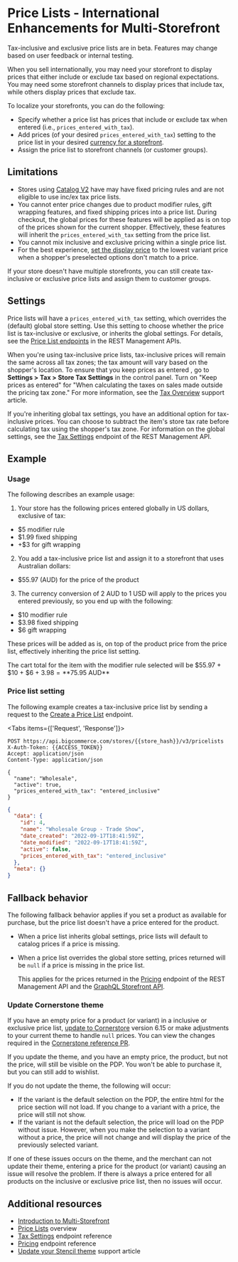 # Price Lists - International Enhancements for Multi-Storefront

<Callout type="info">
  Tax-inclusive and exclusive price lists are in beta. Features may change based on user feedback or internal testing.
</Callout>

When you sell internationally, you may need your storefront to display prices that either include or exclude tax based on regional expectations. You may need some storefront channels to display prices that include tax, while others display prices that exclude tax.

To localize your storefronts, you can do the following:
- Specify whether a price list has prices that include or exclude tax when entered (i.e., `prices_entered_with_tax`).
- Add prices (of your desired `prices_entered_with_tax`) setting to the price list in your desired [currency for a storefront](https://support.bigcommerce.com/s/article/Multi-Storefront?language=en_US#currencies).
- Assign the price list to storefront channels (or customer groups).


## Limitations

- Stores using [Catalog V2](/docs/store-operations/catalog/migration) have may have fixed pricing rules and are not eligible to use inc/ex tax price lists. 
- You cannot enter price changes due to product modifier rules, gift wrapping features, and fixed shipping prices into a price list. During checkout, the global prices for these features will be applied as is on top of the prices shown for the current shopper. Effectively, these features will inherit the `prices_entered_with_tax` setting from the price list.
- You cannot mix inclusive and exclusive pricing within a single price list.
- For the best experience, [set the display price](https://support.bigcommerce.com/s/article/Product-Display-Settings?language=en_US#settings) to the lowest variant price when a shopper's preselected options don't match to a price. 

If your store doesn't have multiple storefronts, you can still create tax-inclusive or exclusive price lists and assign them to customer groups.

## Settings

Price lists will have a `prices_entered_with_tax` setting, which overrides the (default) global store setting. Use this setting to choose whether the price list is tax-inclusive or exclusive, or inherits the global settings. For details, see the [Price List endpoints](/docs/rest-management/price-lists) in the REST Management APIs.

When you're using tax-inclusive price lists, tax-inclusive prices will remain the same across all tax zones; the tax amount will vary based on the shopper's location. 
To ensure that you keep prices as entered , go to **Settings > Tax > Store Tax Settings** in the control panel. Turn on "Keep prices as entered" for "When calculating the taxes on sales made outside the pricing tax zone." For more information, see the [Tax Overview](https://support.bigcommerce.com/s/article/Tax-Overview?language=en_US#tax-settings) support article. 

If you're inheriting global tax settings, you have an additional option for tax-inclusive prices. You can choose to subtract the item's store tax rate before calculating tax using the shopper's tax zone. For information on the global settings, see the [Tax Settings](/docs/rest-management/tax-settings) endpoint of the REST Management API. 

## Example

### Usage

The following describes an example usage:

1. Your store has the following prices entered globally in US dollars, exclusive of tax:
- $5 modifier rule
- $1.99 fixed shipping
- +$3 for gift wrapping

2. You add a tax-inclusive price list and assign it to a storefront that uses Australian dollars:
- $55.97 (AUD) for the price of the product

3. The currency conversion of 2 AUD to 1 USD will apply to the prices you entered previously, so you end up with the following:
- $10 modifier rule
- $3.98 fixed shipping
- $6 gift wrapping

These prices will be added as is, on top of the product price from the price list, effectively inheriting the price list setting. 

The cart total for the item with the modifier rule selected will be $55.97 + $10 + $6 + $3.98 = **$75.95 AUD**

### Price list setting

The following example creates a tax-inclusive price list by sending a request to the [Create a Price List](/docs/rest-management/price-lists#create-a-price-list) endpoint. 

<Tabs items={['Request', 'Response']}>
  <Tab>

  ```http filename="Example request: Create a tax-inclusive price list" showLineNumbers copy
  POST https://api.bigcommerce.com/stores/{{store_hash}}/v3/pricelists
  X-Auth-Token: {{ACCESS_TOKEN}}
  Accept: application/json
  Content-Type: application/json

  {
    "name": "Wholesale",
    "active": true,
    "prices_entered_with_tax": "entered_inclusive"
  }
  ```

  </Tab>
  <Tab>

  ```json filename="Example response: Create a tax-inclusive price list" showLineNumbers copy
  {
    "data": {
      "id": 4,
      "name": "Wholesale Group - Trade Show",
      "date_created": "2022-09-17T18:41:59Z",
      "date_modified": "2022-09-17T18:41:59Z",
      "active": false,
      "prices_entered_with_tax": "entered_inclusive"
    },
    "meta": {}
  }
  ```

  </Tab>
</Tabs>


## Fallback behavior

The following fallback behavior applies if you set a product as available for purchase, but the price list doesn't have a price entered for the product.

- When a price list inherits global settings, price lists will default to catalog prices if a price is missing. 
- When a price list overrides the global store setting, prices returned will be `null` if a price is missing in the price list. 

  This applies for the prices returned in the [Pricing](/docs/rest-management/pricing/products) endpoint of the REST Management API and the [GraphQL Storefront API](/docs/storefront/graphql). 
  
### Update Cornerstone theme

If you have an empty price for a product (or variant) in a inclusive or exclusive price list, [update to Cornerstore](https://support.bigcommerce.com/s/article/Marketplace-Theme-Updates) version 6.15 or make adjustments to your current theme to handle `null` prices. You can view the changes required in the [Cornerstone reference PR](https://github.com/bigcommerce/cornerstone/pull/2486/files).

If you update the theme, and you have an empty price, the product, but not the price, will still be visible on the PDP. You won't be able to purchase it, but you can still add to wishlist.

If you do not update the theme, the following will occur:
- If the variant is the default selection on the PDP, the entire html for the price section will not load. If you change to a variant with a price, the price will still not show.
- If the variant is not the default selection, the price will load on the PDP without issue. However, when you make the selection to a variant without a price, the price will not change and will display the price of the previously selected variant.

If one of these issues occurs on the theme, and the merchant can not update their theme, entering a price for the product (or variant) causing an issue will resolve the problem. If there is always a price entered for all products on the inclusive or exclusive price list, then no issues will occur. 

## Additional resources

- [Introduction to Multi-Storefront](/docs/storefront/multi-storefront)
- [Price Lists](/docs/store-operations/pricing/price-lists) overview
- [Tax Settings](/docs/rest-management/tax-settings) endpoint reference
- [Pricing](/docs/rest-management/pricing/products) endpoint reference
- [Update your Stencil theme](https://support.bigcommerce.com/s/article/Marketplace-Theme-Updates) support article